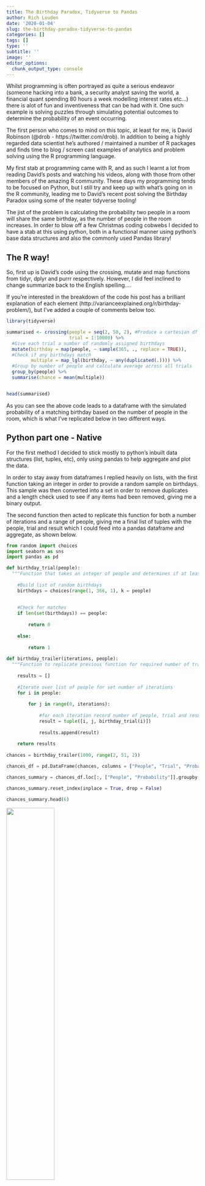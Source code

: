 ```yaml
---
title: The Birthday Paradox, Tidyverse to Pandas
author: Rich Louden
date: '2020-01-04'
slug: the-birthday-paradox-tidyverse-to-pandas
categories: []
tags: []
type: ''
subtitle: ''
image: ''
editor_options: 
  chunk_output_type: console
---
```


Whilst programming is often portrayed as quite a serious endeavor (someone hacking into a bank, a security analyst saving the world, a financial quant spending 80 hours a week modelling interest rates etc...) there is alot of fun and inventiveness that can be had with it. One such example is solving puzzles through simulating potential outcomes to determine the probability of an event occurring. 

The first person who comes to mind on this topic, at least for me, is David Robinson (@drob - https://twitter.com/drob). In addition to being a highly regarded data scientist he's authored / maintained a number of R packages and finds time to blog / screen cast examples of analytics and problem solving using the R programming language. 

My first stab at programming came with R, and as such I learnt a lot from reading David's posts and watching his videos, along with those from other members of the amazing R community. These days my programming tends to be focused on Python, but I still try and keep up with what's going on in the R community, leading me to David's recent post solving the Birthday Paradox using some of the neater tidyverse tooling! 

The jist of the problem is calculating the probability two people in a room will share the same birthday, as the number of people in the room increases. In order to blow off a few Christmas coding cobwebs I decided to have a stab at this using python, both in a functional manner using python's base data structures and also the commonly used Pandas library!

## The R way!

So, first up is David's code using the crossing, mutate and map functions from tidyr, dplyr and purrr respectively. However, I did feel inclined to change summarize back to the English spelling....

If you're interested in the breakdown of the code his post has a brilliant explanation of each element (http://varianceexplained.org/r/birthday-problem/), but I've added a couple of comments below too.
```r

library(tidyverse)

summarised <- crossing(people = seq(2, 50, 2), #Produce a cartesian df with people and trials
                       trial = 1:10000) %>%
  #Give each trial a number of randomly assigned birthdays
  mutate(birthday = map(people, ~ sample(365, ., replace = TRUE)),
  #Check if any birthdays match       
         multiple = map_lgl(birthday, ~ any(duplicated(.)))) %>%
  #Group by number of people and calculate average across all trials
  group_by(people) %>%
  summarise(chance = mean(multiple))


head(summarised)

```

As you can see the above code leads to a dataframe with the simulated probability of a matching birthday based on the number of people in the room, which is what I've replicated below in two different ways.


## Python part one - Native

For the first method I decided to stick mostly to python's inbuilt data structures (list, tuples, etc), only using pandas to help aggregate and plot the data. 

In order to stay away from dataframes I replied heavily on lists, with the first function taking an integer in order to provide a random sample on birthdays. This sample was then converted into a set in order to remove duplicates and a length check used to see if any items had been removed, giving me a binary output. 

The second function then acted to replicate this function for both a number of iterations and a range of people, giving me a final list of tuples with the people, trial and result which I could feed into a pandas dataframe and aggregate, as shown below. 

```python

from random import choices
import seaborn as sns
import pandas as pd

def birthday_trial(people):
  """Function that takes an integer of people and determines if at leas two have matching birthdays"""
    
    #Build list of random birthdays
    birthdays = choices(range(1, 366, 1), k = people)
    
    
    #Check for matches
    if len(set(birthdays)) == people:
        
        return 0
    
    else:
        
        return 1
    
def birthday_trailer(iterations, people):
  """Function to replicate previous function for required number of trails and groups of people """
    
    results = []
    
    #Iterate over list of people for set number of iterations
    for i in people:
        
        for j in range(0, iterations):
            
            #for each iteration record number of people, trial and result and append to results list
            result = tuple([i, j, birthday_trial(i)])
            
            results.append(result)
            
    return results
    
chances = birthday_trailer(1000, range(2, 51, 2))

chances_df = pd.DataFrame(chances, columns = ["People", "Trial", "Probability"])

chances_summary = chances_df.loc[:, ["People", "Probability"]].groupby("People").mean()

chances_summary.reset_index(inplace = True, drop = False)

chances_summary.head(6)

```
![](/img/birthday/birthday_head.jpg){height=50% width=50%}



## Python part two - Pandas

Once I'd completed the puzzle in (mostly) base data structures I decided to have a go using Pandas, a library developed for data analysis and manipulation. 

For this method I first created a Cartesian product dataframe, similar to David using crossing, and then applied a couple of custom functions. The first gave each row a list a random birthdays based on the number of people allocated to that row. The second checked for any matching birthdays and returns a binary result. This dataframe could then be grouped by the number of people and an average taken, as in the previous two examples. 

Finally I decided to make a simple line plot using the seaborn package to highlight the change in probability as the number of people increases.


```python

import pandas as pd
import numpy as np
from random import choices
import seaborn as sns
from itertools import product

#Build the cartesian DF
pop_df = pd.DataFrame(list(product(range(2, 51, 2), 
                                   range(0, 1000))), columns=['People', 'Trial'])

#Function to provide random birthdays
def birthday_lister(people):
    
    return choices(range(1, 366, 1), k = people)

#Function to check for matches
def match_checker(x):
    
    if len(set(x)) == len(x):
        
        return 0
    else:
        return 1
    
#Applying each function to the DF, each giving a new column
pop_df["Birthdays"] = pop_df["People"].apply(birthday_lister)

pop_df["Probability"] = pop_df["Birthdays"].apply(match_checker)


#Grouping, summarising and plotting of data
pop_df_summary = pop_df.loc[:, ["People", "Probability"]].groupby("People").mean()

pop_df_summary.reset_index(inplace = True, drop = False)

sns.lineplot(data=pop_df_summary, x='People',y='Probability').axhline(0.5, ls = "--")

```

![](/img/birthday/birthday.jpg){height=75% width=75%}


So there we have it, a couple of ways to repeat David's interesting solution using python! What I haven't covered here is the expansion into assessing the probability of n birthdays matching, though this could be achieved through small tweaks to the defined functions, IE checking the difference between set and sample length and using that integer as a score. 

Once again I'd highly advise checking out David's blog (http://varianceexplained.org/) for a few other interesting puzzles, it's certainly given me a few good quick reads!